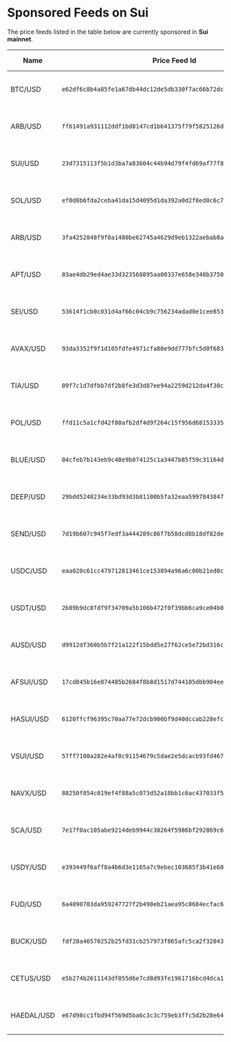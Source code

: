 # Sponsored Feeds on Sui

The price feeds listed in the table below are currently sponsored in **Sui mainnet**.

| Name       | Price Feed Id                                                      | Update Parameters                                   |
| ---------- | ------------------------------------------------------------------ | --------------------------------------------------- |
| BTC/USD    | `e62df6c8b4a85fe1a67db44dc12de5db330f7ac66b72dc658afedf0f4a415b43` | **3** seconds heartbeat / **0.5%** price deviation  |
| ARB/USD    | `ff61491a931112ddf1bd8147cd1b641375f79f5825126d665480874634fd0ace` | **3** seconds heartbeat / **0.5%** price deviation  |
| SUI/USD    | `23d7315113f5b1d3ba7a83604c44b94d79f4fd69af77f804fc7f920a6dc65744` | **3** seconds heartbeat / **0.5%** price deviation  |
| SOL/USD    | `ef0d8b6fda2ceba41da15d4095d1da392a0d2f8ed0c6c7bc0f4cfac8c280b56d` | **3** seconds heartbeat / **0.5%** price deviation  |
| ARB/USD    | `3fa4252848f9f0a1480be62745a4629d9eb1322aebab8a791e344b3b9c1adcf5` | **15** seconds heartbeat / **0.5%** price deviation |
| APT/USD    | `03ae4db29ed4ae33d323568895aa00337e658e348b37509f5372ae51f0af00d5` | **15** seconds heartbeat / **0.5%** price deviation |
| SEI/USD    | `53614f1cb0c031d4af66c04cb9c756234adad0e1cee85303795091499a4084eb` | **15** seconds heartbeat / **0.5%** price deviation |
| AVAX/USD   | `93da3352f9f1d105fdfe4971cfa80e9dd777bfc5d0f683ebb6e1294b92137bb7` | **15** seconds heartbeat / **0.5%** price deviation |
| TIA/USD    | `09f7c1d7dfbb7df2b8fe3d3d87ee94a2259d212da4f30c1f0540d066dfa44723` | **15** seconds heartbeat / **0.5%** price deviation |
| POL/USD    | `ffd11c5a1cfd42f80afb2df4d9f264c15f956d68153335374ec10722edd70472` | **15** seconds heartbeat / **0.5%** price deviation |
| BLUE/USD   | `04cfeb7b143eb9c48e9b074125c1a3447b85f59c31164dc20c1beaa6f21f2b6b` | **15** seconds heartbeat / **0.5%** price deviation |
| DEEP/USD   | `29bdd5248234e33bd93d3b81100b5fa32eaa5997843847e2c2cb16d7c6d9f7ff` | **15** seconds heartbeat / **0.5%** price deviation |
| SEND/USD   | `7d19b607c945f7edf3a444289c86f7b58dcd8b18df82deadf925074807c99b59` | **15** seconds heartbeat / **0.5%** price deviation |
| USDC/USD   | `eaa020c61cc479712813461ce153894a96a6c00b21ed0cfc2798d1f9a9e9c94a` | **15** seconds heartbeat / **0.5%** price deviation |
| USDT/USD   | `2b89b9dc8fdf9f34709a5b106b472f0f39bb6ca9ce04b0fd7f2e971688e2e53b` | **15** seconds heartbeat / **0.5%** price deviation |
| AUSD/USD   | `d9912df360b5b7f21a122f15bdd5e27f62ce5e72bd316c291f7c86620e07fb2a` | **15** seconds heartbeat / **0.5%** price deviation |
| AFSUI/USD  | `17cd845b16e874485b2684f8b8d1517d744105dbb904eec30222717f4bc9ee0d` | **15** seconds heartbeat / **0.5%** price deviation |
| HASUI/USD  | `6120ffcf96395c70aa77e72dcb900bf9d40dccab228efca59a17b90ce423d5e8` | **15** seconds heartbeat / **0.5%** price deviation |
| VSUI/USD   | `57ff7100a282e4af0c91154679c5dae2e5dcacb93fd467ea9cb7e58afdcfde27` | **15** seconds heartbeat / **0.5%** price deviation |
| NAVX/USD   | `88250f854c019ef4f88a5c073d52a18bb1c6ac437033f5932cd017d24917ab46` | **15** seconds heartbeat / **0.5%** price deviation |
| SCA/USD    | `7e17f0ac105abe9214deb9944c30264f5986bf292869c6bd8e8da3ccd92d79bc` | **15** seconds heartbeat / **0.5%** price deviation |
| USDY/USD   | `e393449f6aff8a4b6d3e1165a7c9ebec103685f3b41e60db4277b5b6d10e7326` | **15** seconds heartbeat / **0.5%** price deviation |
| FUD/USD    | `6a4090703da959247727f2b490eb21aea95c8684ecfac675f432008830890c75` | **15** seconds heartbeat / **0.5%** price deviation |
| BUCK/USD   | `fdf28a46570252b25fd31cb257973f865afc5ca2f320439e45d95e0394bc7382` | **15** seconds heartbeat / **0.5%** price deviation |
| CETUS/USD  | `e5b274b2611143df055d6e7cd8d93fe1961716bcd4dca1cad87a83bc1e78c1ef` | **15** seconds heartbeat / **0.5%** price deviation |
| HAEDAL/USD | `e67d98cc1fbd94f569d5ba6c3c3c759eb3ffc5d2b28e64538a53ae13efad8fd1` | **15** seconds heartbeat / **0.5%** price deviation |
